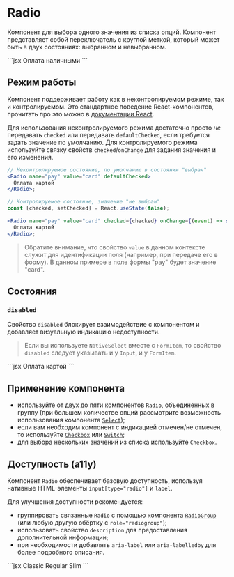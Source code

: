<Overview>

# Radio

Компонент для выбора одного значения из списка опций.
Компонент представляет собой переключатель с круглой меткой, который может быть в двух состояниях: выбранном и невыбранном.

</Overview>

<Playground>
  ```jsx
  <Radio name="pay" value="cash">
    Оплата наличными
  </Radio>
  ```
</Playground>

## Режим работы

Компонент поддерживает работу как в неконтролируемом режиме, так и контролируемом. Это стандартное поведение
React-компонентов, прочитать про это можно в [документации React](https://react.dev/reference/react-dom/components/input#controlling-an-input-with-a-state-variable).

Для использования неконтролируемого режима достаточно просто _не_ передавать `checked` или передавать `defaultChecked`, если
требуется задать значение по умолчанию.
Для контролируемого режима используйте связку свойств `checked`/`onChange` для задания значения и его изменения.

```jsx
// Неконтролируемое состояние, по умолчанию в состоянии "выбран"
<Radio name="pay" value="card" defaultChecked>
  Оплата картой
</Radio>;

// Контролируемое состояние, значение "не выбран"
const [checked, setChecked] = React.useState(false);

<Radio name="pay" value="card" checked={checked} onChange={(event) => setChecked(true)}>
  Оплата картой
</Radio>;
```

> Обратите внимание, что свойство `value` в данном контексте служит для идентификации поля (например, при передаче его
> в форму). В данном примере в поле формы "pay" будет значение "card".

## Состояния

### `disabled`

Свойство `disabled` блокирует взаимодействие с компонентом и добавляет визуальную индикацию недоступности.

> Если вы используете `NativeSelect` вместе с `FormItem`, то свойство `disabled` следует указывать и у `Input`, и у `FormItem`.

<Playground>
  ```jsx
  <Radio name="pay" value="card" defaultChecked disabled>
    Оплата картой
  </Radio>
  ```
</Playground>

## Применение компонента

- используйте от двух до пяти компонентов `Radio`, объединенных в группу
  (при большем количестве опций рассмотрите возможность использования компонента [`Select`](/components/select));
- если вам необходим компонент с индикацией отмечен/не отмечен,
  то используйте [`Checkbox`](/components/checkbox) или [`Switch`](/components/switch);
- для выбора нескольких значений из списка используйте `Checkbox`.

## Доступность (a11y)

Компонент `Radio` обеспечивает базовую доступность, используя нативные HTML-элементы `input[type="radio"]` и `label`.

Для улучшения доступности рекомендуется:

- группировать связанные `Radio` с помощью компонента [`RadioGroup`](/components/radio-group) (или любую другую обёртку с `role="radiogroup"`);
- использовать свойство `description` для предоставления дополнительной информации;
- при необходимости добавлять `aria-label` или `aria-labelledby` для более подробного описания.

<Playground>
  ```jsx
  <FormItem top="Выберите посадку" topId="placement">
    <RadioGroup aria-labelledby="placement">
      <Radio name="fit" value="classic">
        Classic
      </Radio>
      <Radio name="fit" value="regular">
        Regular
      </Radio>
      <Radio name="fit" value="slim" disabled description="Нет в наличии">
        Slim
      </Radio>
    </RadioGroup>
  </FormItem>
  ```
</Playground>
